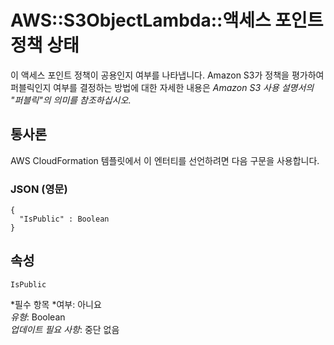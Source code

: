 # AWS::S3ObjectLambda::액세스 포인트 정책 상태

이 액세스 포인트 정책이 공용인지 여부를 나타냅니다. Amazon S3가 정책을 평가하여 퍼블릭인지 여부를 결정하는 방법에 대한 자세한 내용은 _Amazon S3 사용 설명서의 "퍼블릭"의 의미를 참조하십시오_.

## 통사론

AWS CloudFormation 템플릿에서 이 엔터티를 선언하려면 다음 구문을 사용합니다.

### JSON (영문)

```
{
  "IsPublic" : Boolean
}
```

## 속성

`IsPublic`

*필수 항목 *여부: 아니요  
_유형_: Boolean  
_업데이트 필요 사항_: 중단 없음
